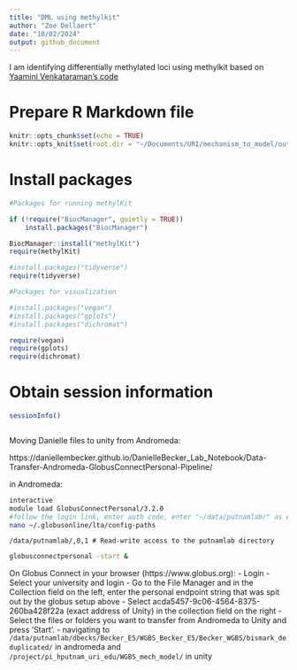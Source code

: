 ```yaml
---
title: "DML using methylkit"
author: "Zoe Dellaert"
date: "10/02/2024"
output: github_document
---
```


I am identifying differentially methylated loci using methylkit based on [Yaamini Venkataraman's code](https://osf.io/u46xj)

# Prepare R Markdown file

```r
knitr::opts_chunk$set(echo = TRUE)
knitr::opts_knit$set(root.dir = "~/Documents/URI/mechanism_to_model/output/methylKit/") #Set root directory
```

# Install packages

```r
#Packages for running methylKit

if (!require("BiocManager", quietly = TRUE))
    install.packages("BiocManager")

BiocManager::install("methylKit")
require(methylKit)

#install.packages("tidyverse")
require(tidyverse)
```

```r
#Packages for visualization

#install.packages("vegan")
#install.packages("gplots")
#install.packages("dichromat")

require(vegan)
require(gplots)
require(dichromat)
```

# Obtain session information

```r
sessionInfo()
```

```r

```


Moving Danielle files to unity from Andromeda:

https://daniellembecker.github.io/DanielleBecker_Lab_Notebook/Data-Transfer-Andromeda-GlobusConnectPersonal-Pipeline/

in Andromeda:

```bash
interactive
module load GlobusConnectPersonal/3.2.0
#follow the login link, enter auth code, enter "~/data/putnamlab/" as endpoint
nano ~/.globusonline/lta/config-paths
```

```
/data/putnamlab/,0,1 # Read-write access to the putnamlab directory
```

```bash
globusconnectpersonal -start &
```

On Globus Connect in your browser (https://www.globus.org):
- Login
- Select your university and login
- Go to the File Manager and in the Collection field on the left, enter the personal endpoint string that was spit out by the globus setup above 
- Select acda5457-9c06-4564-8375-260ba428f22a (exact address of Unity) in the collection field on the right
- Select the files or folders you want to transfer from Andromeda to Unity and press ‘Start’.
  - navigating to `/data/putnamlab/dbecks/Becker_E5/WGBS_Becker_E5/Becker_WGBS/bismark_deduplicated/` in andromeda and `/project/pi_hputnam_uri_edu/WGBS_mech_model/` in unity
  

